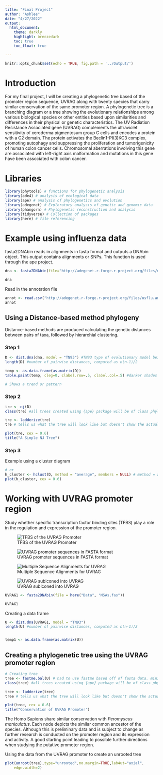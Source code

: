 ```yaml
---
title: "Final Project"
author: "Ashlee"
date: "4/27/2022"
output: 
  html_document:
    theme: darkly
    highlight: breezedark 
    toc: true 
    toc_float: true

---
```


```r
knitr::opts_chunk$set(echo = TRUE, fig.path = '../Output/')
```

# Introduction 
For my final project, I will be creating a phylogenetic tree based of the promoter region sequence, UVRAG along with twenty species that carry similar conservation of the same promoter region. A phylogenetic tree is a branching diagram or a tree showing the evolutionary relationships among various biological species or other entities based upon similarities and differences in their physical or genetic characteristics. The UV Radiation Resistance Associated gene (UVRAG) complements the ultraviolet sensitivity of xeroderma pigmentosum group C cells and encodes a protein with a C2 domain. The protein activates the Beclin1-PI(3)KC3 complex, promoting autophagy and suppressing the proliferation and tumorigenicity of human colon cancer cells. Chromosomal aberrations involving this gene are associated with left-right axis malformation and mutations in this gene have been associated with colon cancer. 

# Libraries  
```r
library(phytools) # functions for phylogenetic analysis 
library(ade4) # analysis of ecological data 
library(ape) # analysis of phylogenetics and evolution 
library(adegenet) # Exploratory analysis of genetic and genomic data 
library(phangorn) # Phylogenetic reconstruction and analysis 
library(tidyverse) # Collection of packages 
library(here) # file referencing 
```

# Example using influenza data 

fasta2DNAbin reads in alignments in fasta format and outputs a DNAbin object. This output contains alignments or SNPs. This function is used through the ape project. 
```r
dna <- fasta2DNAbin(file="http://adegenet.r-forge.r-project.org/files/usflu.fasta")

dna
```
Read in the annotation file 
```r
annot <- read.csv("http://adegenet.r-forge.r-project.org/files/usflu.annot.csv", header=TRUE, row.names=1)
annot
```
## Using a Distance-based method phylogeny 

Distance-based methods are produced calculating the genetic distances between pairs of taxa, followed by hierarchial clustering.

### Step 1
```r
D <- dist.dna(dna, model = "TN93") #TN93 type of evolutionary model being used. This one allows for different transition rates, heterogenous base frequencies, and variation of substitution rate at the same site
length(D) #number of pairwise distances, computed as n(n-1)/2

temp <- as.data.frame(as.matrix(D))
table.paint(temp, cleg=0, clabel.row=.5, clabel.col=.5) #darker shades of gray mean a larger distance # 

# Shows a trend or pattern 
```

### Step 2
```r
tre <- nj(D)
class(tre) #all trees created using {ape} package will be of class phylo

tre <- ladderize(tre)
tre # tells us what the tree will look like but doesn't show the actual construction

plot(tre, cex = 0.6)
title("A Simple NJ Tree")
```

### Step 3 
Example using a cluster diagram 
```r
# or 
h_cluster <- hclust(D, method = "average", members = NULL) # method = average is used for UPGMA, members can be equal to NULL or a vector with a length of size D
plot(h_cluster, cex = 0.6)
```

# Working with UVRAG promoter region 

Study whether specific transcription factor binding sites (TFBS) play a role in the regulation and expression of the promoter region. 

![TFBS of the UVRAG Promoter](../images/TFBS.png)

![UVRAG promoter sequences in FASTA format](../images/UVRAGFASTA.png)

![Multiple Sequence Alignments for UVRAG](../images/MSAsforUVRAG.png)

![UVRAG sublconed into UVRAG](../images/pGL3UVRAG.jpeg)

```r

UVRAG1 <- fasta2DNAbin(file = here("Data", "MSAs.fas"))

UVRAG1
```


Creating a data frame  
```r
U <- dist.dna(UVRAG1, model = "TN93")
length(U) #number of pairwise distances, computed as n(n-1)/2


temp1 <- as.data.frame(as.matrix(U)) 

```

## Creating a phylogenetic tree using the UVRAG promoter region 
```r
# Creating tree 
tree <- fastme.bal(U) # had to use fastme based off of fasta data. minimum evolution algorithm 
class(tree) #all trees created using {ape} package will be of class phylo

tree <- ladderize(tree)
tree # tells us what the tree will look like but doesn't show the actual construction

plot(tree, cex = 0.6) 
title("Conservation of UVRAG Promoter")
```

The Homo Sapiens share similar conservation with *Peromyscus maniculatus*. Each node depicts the similar common ancestor of the species. Although this is preliminary data and is subject to change as further research is conducted on the promoter region and its expression and activity. A good starting point leading to possible further directions when studying the putative promoter region. 

Using the data from the UVRAG promoter to create an unrooted tree
```r

plot(unroot(tree),type="unrooted",no.margin=TRUE,lab4ut="axial",
    edge.width=2)


```


